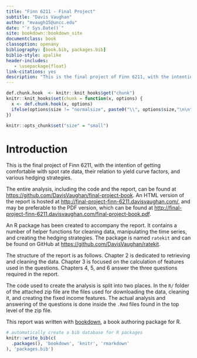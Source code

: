 ```yaml
--- 
title: "Finn 6211 - Final Project"
subtitle: "Davis Vaughan"
author: "mvaugh15@uncc.edu"
date: "`r Sys.Date()`"
site: bookdown::bookdown_site
documentclass: book
classoption: openany
bibliography: [book.bib, packages.bib]
biblio-style: apalike
header-includes:
   - \usepackage{float}
link-citations: yes
description: "This is the final project of Finn 6211, with the intention of getting comfortable with spot rate data, their relation to yield curve factors, and various hedging strategies."
---
```


```r
def.chunk.hook  <- knitr::knit_hooks$get("chunk")
knitr::knit_hooks$set(chunk = function(x, options) {
  x <- def.chunk.hook(x, options)
  ifelse(options$size != "normalsize", paste0("\\", options$size,"\n\n", x, "\n\n \\normalsize"), x)
})

knitr::opts_chunk$set("size" = "small")
```

# Introduction {#titlepage}

This is the final project of Finn 6211, with the intention of getting comfortable with spot rate data, their relation to yield curve factors, and various hedging strategies.

The entire analysis, including the code and the report, can be found at [https://github.com/DavisVaughan/final-project-book](https://github.com/DavisVaughan/final-project-book). An HTML version of the report is hosted at [http://final-project-finn-6211.davisvaughan.com/](http://final-project-finn-6211.davisvaughan.com/), and may be preferable to the PDF version, which can be found at [http://final-project-finn-6211.davisvaughan.com/final-project-book.pdf](http://final-project-finn-6211.davisvaughan.com/final-project-book.pdf).

An R package has been created to accompany the report. It contains a number of 
helper functions for cleaning data, manipulating the time series, and creating
the hedging strategies. The package is named `ratekit` and can be found on
GitHub at [https://github.com/DavisVaughan/ratekit](https://github.com/DavisVaughan/ratekit).

The structure of the report is as follows. Chapter 2 is dedicated to retrieving
and cleaning the data. Chapter 3 is focused on the calculation of features used
in the questions. Chapters 4, 5, and 6 answer the three questions required in
the report.

The code used to create the analysis is split into two places. In the `R/` folder
of the attached zip file are the files used for downloading the data, cleaning it, 
and creating the fixed income features. The actual analysis and answering of the 
questions is done inside the `.Rmd` files found in the top level of the zip file.

This report was written with [bookdown](https://bookdown.org/yihui/bookdown/), a
book authoring package for R.

```r
# automatically create a bib database for R packages
knitr::write_bib(c(
  .packages(), 'bookdown', 'knitr', 'rmarkdown'
), 'packages.bib')
```
